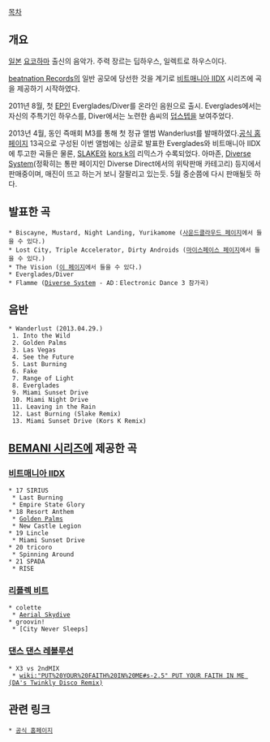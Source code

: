 [[목차]]
== 개요 ==
[[일본]] [[요코하마]] 출신의 음악가. 주력 장르는 딥하우스, 일렉트로 하우스이다.

[[beatnation Records]]의 일반 공모에 당선한 것을 계기로 [[비트매니아 IIDX]] 시리즈에 곡을 제공하기 시작하였다.

2011년 8월, 첫 [[EP]]인 Everglades/Diver를 온라인 음원으로 출시. Everglades에서는 자신의 주특기인 하우스를, Diver에서는 노련한 솜씨의 [[덥스텝]]을 보여주었다.

2013년 4월, 동인 즉매회 M3를 통해 첫 정규 앨범 Wanderlust를 발매하였다.[http://www.da-recording.com/wanderlust/ 공식 홈페이지] 13곡으로 구성된 이번 앨범에는 싱글로 발표한 Everglades와 비트매니아 IIDX에 투고한 곡들은 물론, [[SLAKE]]와 [[kors k]]의 리믹스가 수록되었다. 아마존, [[Diverse System]](정확히는 통판 페이지인 Diverse Direct에서의 위탁판매 카테고리) 등지에서 판매중이며, 매진이 뜨고 하는거 보니 잘팔리고 있는듯. 5월 중순쯤에 다시 판매될듯 하다. 

== 발표한 곡 ==
 * Biscayne, Mustard, Night Landing, Yurikamome ([http://soundcloud.com/dirtyandroids 사운드클라우드 페이지]에서 들을 수 있다.)
 * Lost City, Triple Accelerator, Dirty Androids ([http://www.myspace.com/dirtyandroids/music 마이스페이스 페이지]에서 들을 수 있다.)
 * The Vision ([http://www.da-recording.com/2011/06/dirty-androids-vision.html 이 페이지]에서 들을 수 있다.)
 * Everglades/Diver
 * Flamme ([[Diverse System]] - AD：Electronic Dance 3 참가곡)
== 음반 ==
 * Wanderlust (2013.04.29.)
  1. Into the Wild
  2. Golden Palms
  3. Las Vegas
  4. See the Future
  5. Last Burning
  6. Fake
  7. Range of Light
  8. Everglades
  9. Miami Sunset Drive
  10. Miami Night Drive
  11. Leaving in the Rain
  12. Last Burning (Slake Remix)
  13. Miami Sunset Drive (Kors K Remix)

== [[BEMANI 시리즈]]에 제공한 곡 ==
=== [[비트매니아 IIDX]] ===
 * 17 SIRIUS
  * Last Burning
  * Empire State Glory
 * 18 Resort Anthem
  * [[Golden Palms]]
  * New Castle Legion
 * 19 Lincle
  * Miami Sunset Drive
 * 20 tricoro
  * Spinning Around
 * 21 SPADA
  * RISE
=== [[리플렉 비트]] ===
 * colette
  * [[Aerial Skydive]]
 * groovin!
  * [City Never Sleeps]
=== [[댄스 댄스 레볼루션]] ===
 * X3 vs 2ndMIX
  * [[wiki:"PUT%20YOUR%20FAITH%20IN%20ME#s-2.5" PUT YOUR FAITH IN ME (DA's Twinkly Disco Remix)]]
== 관련 링크 ==
 * [http://www.da-recording.com/ 공식 홈페이지]
